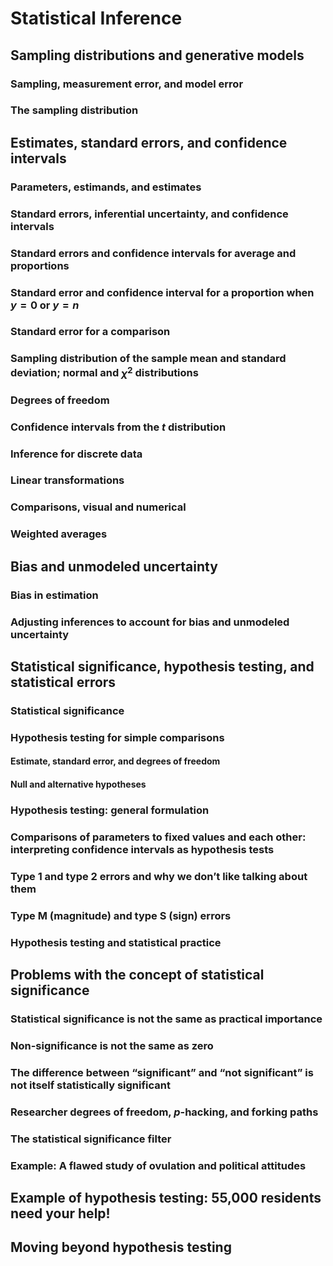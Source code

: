 # Statistical Inference

## Sampling distributions and generative models

### Sampling, measurement error, and model error

### The sampling distribution

## Estimates, standard errors, and confidence intervals

### Parameters, estimands, and estimates

### Standard errors, inferential uncertainty, and confidence intervals

### Standard errors and confidence intervals for average and proportions

### Standard error and confidence interval for a proportion when $y = 0$ or $y = n$

### Standard error for a comparison

### Sampling distribution of the sample mean and standard deviation; normal and $\chi^2$ distributions

### Degrees of freedom

### Confidence intervals from the $t$ distribution

### Inference for discrete data

### Linear transformations

### Comparisons, visual and numerical

### Weighted averages

## Bias and unmodeled uncertainty

### Bias in estimation

### Adjusting inferences to account for bias and unmodeled uncertainty

## Statistical significance, hypothesis testing, and statistical errors

### Statistical significance

### Hypothesis testing for simple comparisons

#### Estimate, standard error, and degrees of freedom

#### Null and alternative hypotheses

### Hypothesis testing: general formulation

### Comparisons of parameters to fixed values and each other: interpreting confidence intervals as hypothesis tests

### Type 1 and type 2 errors and why we don’t like talking about them

### Type M (magnitude) and type S (sign) errors

### Hypothesis testing and statistical practice

## Problems with the concept of statistical significance

### Statistical significance is not the same as practical importance

### Non-significance is not the same as zero

### The difference between “significant” and “not significant” is not itself statistically significant

### Researcher degrees of freedom, $p$-hacking, and forking paths

### The statistical significance filter

### Example: A flawed study of ovulation and political attitudes

## Example of hypothesis testing: 55,000 residents need your help!

## Moving beyond hypothesis testing






